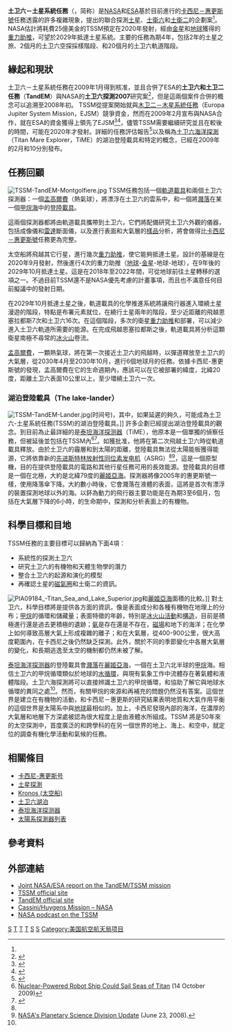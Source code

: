 {{Infobox Spacecraft
| Name = 土卫六－土星系統任務 / TandEM
| Image = [[Image:TSSM-TandEM-Orbiter.jpg|250px]]
| Caption = 
| Organization = [[NASA|NASA]]、[[ESA|ESA]]
| Major_Contractors = 
| Mission_Type = [[軌道載具|軌道載具]]、[[熱氣球#孟高爾費|孟高爾費]]、[[登陸載具|登陸載具]]
| Orbital_Insertion_Date = 大約發射後9年
| Launch = 2020之後
| Launch_Vehicle = [[三角洲四號運載火箭|Delta IV-H]]、[[戰神火箭系列運載火箭|戰神火箭]]或[[擎天神系列運載火箭|擎天神]]
| Decay = 
| Mission_Duration = 2 年(軌道載具)<ref name=2years >{{cite web |url=http://sci.esa.int/science-e/www/area/index.cfm?fareaid=106 |title=TANDEM/TSSM mission summary |accessdate=2009-11-08 |date=20 October 2009 |work=European Space Agency |archive-url=https://www.webcitation.org/617WduiCR?url=http://sci.esa.int/science-e/www/area/index.cfm?fareaid=106 |archive-date=2011-08-22 |dead-url=yes }}</ref>
| NSSDC_ID =
| Webpage = [http://sci.esa.int/science-e/www/object/index.cfm?fobjectid=42286 ESA Webpage on TandEM/TSSM]
| Mass = 軌道載具：1613公斤；孟高爾費：600公斤；登陸載具：190公斤
| Power =軌道載具：[[放射性同位素熱電機|RTG]]；登陸載具：{{tsl|en|Advanced Stirling Radioisotope Generator|ASRG}}
| Orbital_elements = 
| Semimajor_Axis =  1,500公里(環繞土卫六的最終軌道)
| Eccentricity = 
| Inclination = 85°(環繞土卫六的最終軌道)
| Orbital_Period = ~ 4,8 h
| Apoapsis =
| Periapsis = 
| Orbits = 
}}

'''土卫六－土星系統任務'''（{{Lang|en|'''Titan Saturn System Mission'''}}，简称{{lang-en|'''TSSM'''}}）是[[NASA|NASA]]和[[ESA|ESA]]基於目前進行的[[卡西尼－惠更斯號|卡西尼－惠更斯號]]任務透露的許多複雜現象，提出的聯合探測[[土星|土星]]、[[土衛六|土衛六]]和[[土衛二|土衛二]]的企劃案<ref name=2years />。NASA估計將耗費25億美金的TSSM預定在2020年發射，經由[[金星|金星]]和[[地球|地球]]獲得的[[重力助推|重力助推]]，可望於2029年抵達土星系統。主要的任務為期4年，包括2年的土星之旅、2個月的土卫六空探採樣階段、和20個月的土卫六軌道階段。

==緣起和現狀==
土卫六－土星系統任務在2009年1月得到核准，並且合併了ESA的'''土卫六和土卫二任務'''（'''TandEM'''）與NASA的'''土卫六探測2007'''研究案<ref>{{cite web |url=http://sci.esa.int/science-e/www/object/index.cfm?fobjectid=44033 |title=TSSM NASA/ESA joint summary report |accessdate=2009-11-26 |date=19 Jan 2009 |publisher=ESA |archive-date=2012-10-15 |archive-url=https://web.archive.org/web/20121015175954/http://sci.esa.int/science-e/www/object/index.cfm?fobjectid=44033 |dead-url=no }}</ref>，但是這兩個案件合併的概念可以追溯至2008年初。 TSSM從提案開始就與[[木卫二－木星系統任務|木卫二－木星系統任務]]（Europa Jupiter System Mission，EJSM）競爭資金，然而在2009年2月宣布與NASA合作，就在ESA的資金獲得上領先了EJSM<ref>{{Cite web |url=http://www.nasa.gov/topics/solarsystem/features/20090218.html |title=NASA and ESA Prioritize Outer Planet Missions |accessdate=2012-02-11 |archive-date=2011-08-10 |archive-url=https://www.webcitation.org/60qDClK49?url=http://www.nasa.gov/topics/solarsystem/features/20090218.html |dead-url=no }}</ref><ref>{{Cite web |url=http://news.bbc.co.uk/1/hi/sci/tech/7897585.stm |title=Jupiter in space agencies' sights |accessdate=2012-02-11 |archive-date=2009-02-21 |archive-url=https://web.archive.org/web/20090221185643/http://news.bbc.co.uk/1/hi/sci/tech/7897585.stm |dead-url=no }}</ref>，儘管TSSM需要繼續研究並且在較後的時間，可能在2020年才發射。詳細的任務評估報告<ref>{{Cite web |url=http://sci.esa.int/science-e/www/object/index.cfm?fobjectid=44201 |title=ESA internal study report on ESA contributions to Tandem/TSSM available |date=12 February 2009 |publisher=[[ESA|ESA]] |accessdate=2012-02-11 |archive-date=2013-06-20 |archive-url=https://web.archive.org/web/20130620111202/http://sci.esa.int/science-e/www/object/index.cfm?fobjectid=44201 |dead-url=no }}</ref>以及稱為[[土卫六海洋探測|土卫六海洋探測]]（Titan Mare Explorer，TiME）的湖泊登陸載具和特定的概念，已經在2009年的2月和10分別發布。

==任務回顧==
[[Image:TSSM-TandEM-Montgolfiere.jpg|thumb]]
TSSM任務包括一個[[軌道載具|軌道載具]]和兩個土卫六探測器：一個[[热气球|孟高爾費]]（熱氣球），將漂浮在土卫六的雲系中，和一個將[[濺落_(太空船)|濺落]]在某一個[[甲烷海|甲烷海]]中的[[登陸載具|登陸載具]]。

這兩個探測器都將由軌道載具攜帶到土卫六，它們將配備研究土卫六外觀的儀器，包括成像儀和[[雷達|雷達]]斷面儀，以及進行表面和大氣層的[[樣品|樣品]]分析，將會做得比[[卡西尼－惠更斯號|卡西尼－惠更斯號]]任務更為完整。

太空船將飛越其它行星，進行幾次[[重力助推|重力助推]]，使它能夠抵達土星。設計的基線是在2020年9月發射，然後進行4次的重力助推（[[地球|地球]]-[[金星|金星]]-地球-地球），在9年後的2029年10月抵達土星。這是在2018年至2022年間，可從地球前往土星轉移的選項之一。不過目前TSSM還不是NASA優先考慮的計畫事項，而且也不滿意任何目前擬議中的發射日期。

在2029年10月抵達土星之後，軌道載具的化學推進系統將讓飛行器進入環繞土星漫遊的階段，特點是布署元素就位，在繞行土星兩年的階段，至少近距離的飛越恩塞拉都斯7次和土卫六16次。在這個階段，多次的衛星[[重力助推|重力助推]]和部署，可以減少進入土卫六軌道所需要的能源。在完成飛越恩塞拉都斯之後，軌道載具將分析這顆衛星南極不尋常的[[冰火山|冰火山]]卷流。

[[热气球|孟高爾費]]，一顆熱氣球，將在第一次接近土卫六的飛越時，以彈道釋放至土卫六的大氣層，從2030年4月至2030年10月，進行6個地球月的任務。依據卡西尼-惠更斯號的發現，孟高爾費在它的生命週期內，應該可以在它被部署的緯度，北緯20度，距離土卫六表面10公里以上，至少環繞土卫六一次。

===湖泊登陸載具（The lake-lander）===
[[Image:TSSM-TandEM-Lander.jpg|thumb]](时间号)，其中，如果延遲的夠久，可能成為土卫六-土星系統任務(TSSM)的湖泊登陸載具。]] 
許多企劃已經提出湖泊登陸載具的觀念。到目前為止最詳細的是[[泰坦海洋探测器|泰坦海洋探测器]]（TiME），他原本是一個單獨的偵察任務，但被延後並包括在TSSM內<ref name=TSSM >[http://www.space.com/businesstechnology/091014-titan-boat-mission.html Nuclear-Powered Robot Ship Could Sail Seas of Titan] {{WebCite|url=https://www.webcitation.org/659XxHXG2?url=http://www.space.com/businesstechnology/091014-titan-boat-mission.html |date=20120202135657 |dateformat=iso }}(14 October 2009)</ref><ref name="Stofan">{{Citation| first=Ellen| last=Stofan| coauthors=| contribution=Titan Mare Explorer(TiME): The First Exploration of an Extra-Terrestrial Sea| title=Presentation to NASA's Decadal Survey| editor-first=| editor-last=| coeditors=| publisher=Space Policy Online| place=| pages=| date=25 August 2009| year=| id=| contribution-url=http://www.spacepolicyonline.com/pages/images/stories/PSDS%20Sat1%20Stofan-TIME.pdf| format=| accessdate=2009-11-04| archive-date=2009-10-24| archive-url=https://web.archive.org/web/20091024224613/http://www.spacepolicyonline.com/pages/images/stories/PSDS%20Sat1%20Stofan-TIME.pdf| dead-url=yes}}</ref>。如獲批准，他將在第二次飛越土卫六時從軌道載具釋放。由於土卫六的霾層和到太陽的距離，登陸載具無法從太陽能板獲得能源，它將依靠新的[[先进斯特林放射性同位素发电机|先进斯特林放射性同位素发电机]]（ASRG）<ref name=Stofan /><ref name=DSMC>[http://nasascience.nasa.gov/researchers/sara/library-and-useful-links/Green_PSS_June%20508%20final.pdf NASA's Planetary Science Division Update] {{Wayback|url=http://nasascience.nasa.gov/researchers/sara/library-and-useful-links/Green_PSS_June%20508%20final.pdf |date=20090621234802}}(June 23, 2008).</ref>，這是一個原型機，目的在提供登陸載具的電路和其他行星任務可用的長效能源。登陸載具的目標是一個在北極，大約是北緯79度的[[麗姬亞海|麗姬亞海]]。探測器將像2005年的惠更斯號一樣，使用降落傘下降。大約數小時後，它會濺落在液體的表面，這將是首次有漂浮的裝置探測地球以外的海。以鈈為動力的飛行器主要功能是在為期3至6個月，包括在大氣層下降的6小時，的生命期中，探測和分析表面上的有機物。

==科學目標和目地==
TSSM任務的主要目標可以歸納為下面4項：
*系統性的探測土卫六
*研究土卫六的有機物和天體生物學的潛力
*整合土卫六的起源和演化的模型
*再確認土星的[[磁层|磁氣圈]]和土衛二的資訊。

[[Image:PIA09184_-Titan_Sea_and_Lake_Superior.jpg|thumb]]和[[麗姬亞海|麗姬亞海]]面積的比較。]]
對土卫六，科學目標將是提供各方面的資訊，像是表面成分和各種有機物在地理上的分布；[[甲烷|甲烷]]的循環和儲藏量；表面特徵的年齡，特別是[[冰火山|冰火山活動]]和[[地质构造|構造]]，目前是積極進行還是過去更積極的遺跡；[[氨|氨]]是存在還是不存在，[[磁場|磁場]]和地下的海洋；在化學上如何導致高層大氣上形成複雜的離子；和在大氣層，從400-900公里，很大高度範圍內，在卡西尼之後仍然缺乏探測。此外，關於不同的季節變化中各層大氣層的變化，和長期逃逸至太空的機制都仍然未被了解。

[[泰坦海洋探测器|泰坦海洋探测器]]的登陸載具會[[濺落|濺落]]在[[麗姬亞海|麗姬亞海]]，一個在土卫六北半球的[[甲烷|甲烷]]海。相信土卫六的甲烷循環類似於地球的[[水循環|水循環]]，與現有氣象工作中流體存在著氣體和液體階段。土卫六海探測將可以直接辨識土卫六的甲烷循環，和協助了解它與地球水循環的異同之處<ref name=Stofan />。然而，有關甲烷的來源和再補充的問題仍然沒有答案。這個世界是建立在有機物的活動，和卡西尼－惠更斯的研究結果表明地質和大氣作用平衡的這個世界是太陽系中與[[地球|地球]]最相似的。加上，卡西尼發現內部的海洋，在濃厚的大氣層和地層下方深處被認為很大程度上是由液體水所組成。TSSM 將是50年來的太空探測中，首度廣泛的和跨學科的在另一個世界的地上、海上、和空中，就定位的調查有機化學活動和氣候的任務。

==相關條目==
{{commons category|Titan Saturn System Mission}}
*[[卡西尼-惠更斯号|卡西尼-惠更斯号]]
*[[土星探測|土星探測]]
*[[Kronos_(太空船)|Kronos (太空船)]]
*[[土卫六湖泊|土卫六湖泊]]
*[[泰坦海洋探测器|泰坦海洋探测器]]
*[[太陽系探測器列表|太陽系探測器列表]]

==參考資料==
{{reflist}}

==外部連結==
*[http://sci.esa.int/science-e/www/object/index.cfm?fobjectid=44033 Joint NASA/ESA report on the TandEM/TSSM mission] {{Wayback|url=http://sci.esa.int/science-e/www/object/index.cfm?fobjectid=44033 |date=20121015175954 }}
*[http://www.lesia.obspm.fr/cosmicvision/tssm/tssm-public TSSM official site] {{Wayback|url=http://www.lesia.obspm.fr/cosmicvision/tssm/tssm-public |date=20191228222606 }}
*[https://web.archive.org/web/20081207170418/http://www.lesia.obspm.fr/cosmicvision/tandem/index.php TandEM official site]
*[https://web.archive.org/web/20070426162116/http://saturn.jpl.nasa.gov/home/index.cfm Cassini/Huygens Mission – NASA]
*[http://www.nasa.gov/multimedia/podcasting/jpl-titan20090218.html NASA podcast on the TSSM] {{Wayback|url=http://www.nasa.gov/multimedia/podcasting/jpl-titan20090218.html |date=20170625143219 }}

{{土星任務}}

[[Category:歐洲太空總署|S]]
[[Category:美国国家航空航天局|T]]
[[Category:无人载具|T]]
[[Category:計畫中的太空探測器|T]]
[[Category:土星探測器|S]]
[[Category:航天计划|S]]
[[Category:美国航空航天局项目|Category:美国航空航天局项目]]